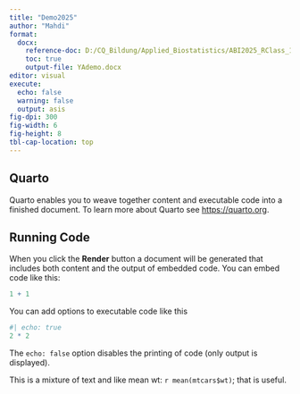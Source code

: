```yaml
---
title: "Demo2025"
author: "Mahdi"
format: 
  docx:
    reference-doc: D:/CQ_Bildung/Applied_Biostatistics/ABI2025_RClass_1/RScripts/template2025_1.docx
    toc: true
    output-file: YAdemo.docx
editor: visual
execute: 
  echo: false
  warning: false
  output: asis
fig-dpi: 300
fig-width: 6
fig-height: 8
tbl-cap-location: top
---
```


## Quarto

Quarto enables you to weave together content and executable code into a finished document. To learn more about Quarto see <https://quarto.org>.

## Running Code

When you click the **Render** button a document will be generated that includes both content and the output of embedded code. You can embed code like this:

```r
1 + 1
```

You can add options to executable code like this

```r
#| echo: true
2 * 2
```

The `echo: false` option disables the printing of code (only output is displayed).

This is a mixture of text and like mean wt: `r mean(mtcars$wt)`; that is useful.
